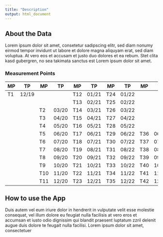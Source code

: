 ```yaml
---
title: "Description"
output: html_document
---
```


## About the Data 


Lorem ipsum dolor sit amet, consetetur sadipscing elitr, sed diam nonumy eirmod tempor invidunt ut labore et dolore magna aliquyam erat, sed diam voluptua. At vero eos et accusam et justo duo dolores et ea rebum. Stet clita kasd gubergren, no sea takimata sanctus est Lorem ipsum dolor sit amet.

### Measurement Points


| MP   | TP    | MP   | TP    | MP   | TP    | MP   | TP    | MP   | TP    | MP   | TP    |
|------|-------|------|-------|------|-------|------|-------|------|-------|------|-------|
| T1   | 12/19 |      |       | T12  | 01/21 | T24  | 01/22 |      |       | T43  | 01/24 |
|      |       |      |       | T13  | 02/21 | T25  | 02/22 |      |       | T44  | 02/24 |
|      |       | T2   | 03/20 | T14  | 03/21 | T26  | 03/22 |      |       | T45  | 03/24 |
|      |       | T3   | 04/20 | T15  | 04/21 | T27  | 04/22 |      |       | T46  | 04/24 |
|      |       | T4   | 05/20 | T16  | 05/21 | T28  | 05/22 |      |       | T47  | 05/24 |
|      |       | T5   | 06/20 | T17  | 06/21 | T29  | 06/22 | T36  | 06/23 | T48  | 06/24 |
|      |       | T6   | 07/20 | T18  | 07/21 | T30  | 07/22 | T37  | 07/23 | T49  | 07/24 |
|      |       | T7   | 08/20 | T19  | 08/21 | T31  | 08/22 | T38  | 08/23 | T50  | 08/24 |
|      |       | T8   | 09/20 | T20  | 09/21 | T32  | 09/22 | T39  | 09/23 | T51  | 09/24 |
|      |       | T9   | 10/20 | T21  | 10/21 | T33  | 10/22 | T40  | 10/23 | T52  | 10/24 |
|      |       | T10  | 11/20 | T22  | 11/21 | T34  | 11/22 | T41  | 11/23 | T53  | 11/24 |
|      |       | T11  | 12/20 | T23  | 12/21 | T35  | 12/22 | T42  | 12/23 | T54  | 12/24 |


## How to use the App

Duis autem vel eum iriure dolor in hendrerit in vulputate velit esse molestie consequat, vel illum dolore eu feugiat nulla facilisis at vero eros et accumsan et iusto odio dignissim qui blandit praesent luptatum zzril delenit augue duis dolore te feugait nulla facilisi. Lorem ipsum dolor sit amet, consectetuer